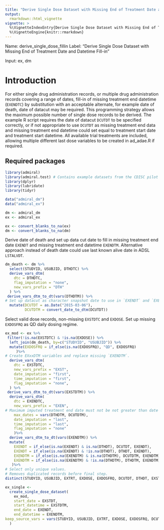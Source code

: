 ```yaml
---
title: "Derive Single Dose Dataset with Missing End of Treatment Date and Datetime Fill-in"
output:  
  rmarkdown::html_vignette
vignette: >
  %\VignetteIndexEntry{Derive Single Dose Dataset with Missing End of Treatment Date and Datetime Fill-in}
  %\VignetteEngine{knitr::rmarkdown}
---
```


Name: derive_single_dose_fillin
Label: "Derive Single Dose Dataset with Missing End of Treatment Date and Datetime Fill-in" 

Input: ex, dm

# Introduction
For either single drug administration records, or multiple drug administration records covering a range of dates, fill-in of missing treatment end datetime (`EXENDTC`) by substitution with an acceptable alternate, for example date of death, date of datacut may be required. This programming strategy allows the maximum possible number of single dose records to be derived.
The example R script requires the date of datacut `DCUTDT` to be specified correctly, or if not appropriate to use `DCUTDT` as missing treatment end data and missing treatment end datetime could set equal to treatment start date and treatment start datetime. 
All available trial treatments are included, allowing multiple different last dose variables to be created in ad_adae.R if required.

## Required packages
```r
library(admiral)
library(admiral.test) # Contains example datasets from the CDISC pilot project
library(dplyr)
library(lubridate)
library(tidyr)

data("admiral_dm")
data("admiral_ex")

dm <- admiral_dm
ex <- admiral_ex

ex <- convert_blanks_to_na(ex)
dm <- convert_blanks_to_na(dm)
```
Derive date of death and set up data cut date to fill in missing treatment end date `EXENDT` and missing treatment end datetime `EXENDTM`.
Alternative approach instead of death date could use last known alive date in ADSL `LSTALVDT`.
```r
dm_death <- dm %>%
  select(STUDYID, USUBJID, DTHDTC) %>%
  derive_vars_dtm(
    dtc = DTHDTC,
    flag_imputation = "none",
    new_vars_prefix = "DTH"
  ) %>% 
 derive_vars_dtm_to_dt(vars(DTHDTM)) %>%
# Set up datacut as character snapshot date to use in `EXENDT` and `EXENDTM` imputations
  mutate(DCUTDT = as.Date("2015-03-06"),
         DCUTDTM = convert_date_to_dtm(DCUTDT))
```
Select valid dose records, non-missing `EXSTDTC` and `EXDOSE`.
Set up missing `EXDOSFRQ` as QD daily dosing regime.
```r
ex_mod <- ex %>%
 filter(!is.na(EXSTDTC) & !is.na(EXDOSE)) %>%
  left_join(dm_death, by=c("STUDYID", "USUBJID")) %>% 
  mutate(EXDOSFRQ = if_else(is.na(EXDOSFRQ), "QD", EXDOSFRQ) 
     )%>%
# Create EXxxDTM variables and replace missing `EXENDTM`.
  derive_vars_dtm(
    dtc = EXSTDTC,
    new_vars_prefix = "EXST",
    date_imputation = "first",
    time_imputation = "first",
    flag_imputation = "none",
  ) %>%
 derive_vars_dtm_to_dt(vars(EXSTDTM)) %>%
  derive_vars_dtm(
    dtc = EXENDTC,
    new_vars_prefix = "EXEN",
# Maximum imputed treatment end date must not be not greater than date of death or after the datacut date
    max_dates = vars(DTHDTM, DCUTDTM),
    date_imputation = "last",
    time_imputation = "last",
    flag_imputation = "none"
    )%>% 
  derive_vars_dtm_to_dt(vars(EXENDTM)) %>%
  mutate(
    EXENDT = if_else(is.na(EXENDT) & is.na(DTHDT), DCUTDT, EXENDT),
    EXENDT = if_else(is.na(EXENDT) & !is.na(DTHDT), DTHDT, EXENDT),
    EXENDTM = if_else(is.na(EXENDTM) & is.na(DTHDTM), DCUTDTM, EXENDTM), 
    EXENDTM = if_else(is.na(EXENDTM) & !is.na(DTHDTM), DTHDTM, EXENDTM) 
   )%>%
# Select only unique values.
# Removes duplicated records before final step.   
distinct(STUDYID, USUBJID, EXTRT, EXDOSE, EXDOSFRQ, DCUTDT, DTHDT, EXSTDT, EXSTDTM, EXENDT, EXENDTM, EXSTDTC, EXENDTC)

ex_single <-
  create_single_dose_dataset(
    ex_mod,
    start_date = EXSTDT,
    start_datetime = EXSTDTM,
    end_date = EXENDT,
    end_datetime = EXENDTM,
keep_source_vars = vars(STUDYID, USUBJID, EXTRT, EXDOSE, EXDOSFRQ, DCUTDT, EXSTDT, EXSTDTM, EXENDT, EXENDTM, EXSTDTC, EXENDTC)
  ) 
```

